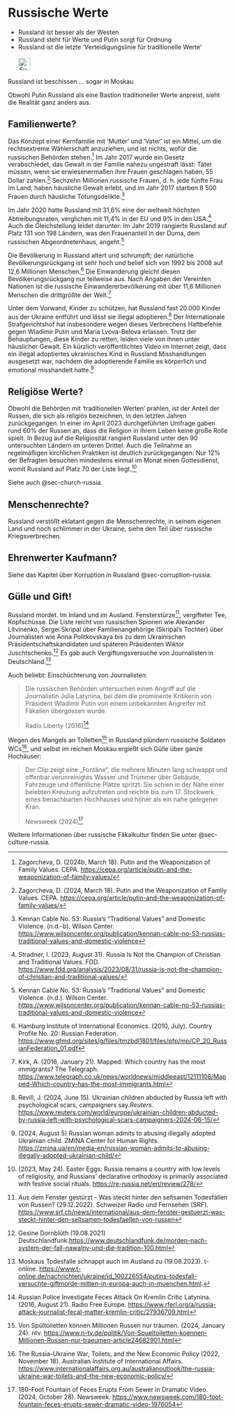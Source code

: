 # Russische Werte {#sec-russia-values}

::: {.callout-caution title=„Myth“}
- Russland ist besser als der Westen
- Russland steht für Werte und Putin sorgt für Ordnung
- Russland ist die letzte 'Verteidigungslinie für traditionelle Werte'
[<br></br>![Suche nach Stichwort in EUvsDisinfo](../all_common_img/EUvsDisinfo_400x240.jpg){height=2em}](https://euvsdisinfo.eu/disinformation-cases/?text=(russia%7Crussian)%20values&sort=relevance)
:::

::: {.callout-tip title=„Truth“}
Russland ist beschissen ... sogar in Moskau
:::


Obwohl Putin Russland als eine Bastion traditioneller Werte anpreist, sieht die Realität ganz anders aus. 

## Familienwerte?

Das Konzept einer Kernfamilie mit ‘Mutter’ und ‘Vater’ ist ein Mittel, um die rechtsextreme Wählerschaft anzuziehen, und ist nichts, wofür die russischen Behörden stehen.[^russia-values.de-1] Im Jahr 2017 wurde ein Gesetz verabschiedet, das Gewalt in der Familie nahezu ungestraft lässt: Täter müssen, wenn sie erwiesenermaßen ihre Frauen geschlagen haben, 55 Dollar zahlen.[^russia-values.de-2] Sechzehn Millionen russische Frauen, d. h. jede fünfte Frau im Land, haben häusliche Gewalt erlebt, und im Jahr 2017 starben 8 500 Frauen durch häusliche Tötungsdelikte.[^russia-values.de-3]

Im Jahr 2020 hatte Russland mit 31,6% eine der weltweit höchsten Abtreibungsraten, verglichen mit 11,4% in der EU und 9% in den USA.[^russia-values.de-4] Auch die Gleichstellung leidet darunter:  Im Jahr 2019 rangierte Russland auf Platz 131 von 198 Ländern, was den Frauenanteil in der Duma, dem russischen Abgeordnetenhaus, angeht.[^russia-values.de-5]

Die Bevölkerung in Russland altert und schrumpft; der natürliche Bevölkerungsrückgang ist sehr hoch und belief sich von 1992 bis 2008 auf 12,6 Millionen Menschen.[^russia-values.de-6] Die Einwanderung gleicht diesen Bevölkerungsrückgang nur teilweise aus. Nach Angaben der Vereinten Nationen ist die russische Einwandererbevölkerung mit über 11,6 Millionen Menschen die drittgrößte der Welt.[^russia-values.de-7]

Unter dem Vorwand, Kinder zu schützen, hat Russland fast 20.000 Kinder aus der Ukraine entführt und lässt sie illegal adoptieren.[^russia-values.de-8] Der Internationale Strafgerichtshof hat insbesondere wegen dieses Verbrechens Haftbefehle gegen Wladimir Putin und Maria Lvova-Belova erlassen.  Trotz der Behauptungen, diese Kinder zu retten, leiden viele von ihnen unter häuslicher Gewalt. Ein kürzlich veröffentlichtes Video im Internet zeigt, dass ein illegal adoptiertes ukrainisches Kind in Russland Misshandlungen ausgesetzt war, nachdem die adoptierende Familie es körperlich und emotional misshandelt hatte.[^russia-values.de-9] 


## Religiöse Werte?

Obwohl die Behörden mit 'traditionellen Werten' prahlen, ist der Anteil der Russen, die sich als religiös bezeichnen, in den letzten Jahren zurückgegangen. In einer im April 2023 durchgeführten Umfrage gaben rund 60% der Russen an, dass die Religion in ihrem Leben keine große Rolle spielt. In Bezug auf die Religiosität rangiert Russland unter den 90 untersuchten Ländern im unteren Drittel. Auch die Teilnahme an regelmäßigen kirchlichen Praktiken ist deutlich zurückgegangen: Nur 12% der Befragten besuchen mindestens einmal im Monat einen Gottesdienst, womit Russland auf Platz 70 der Liste liegt.[^russia-values.de-10]

Siehe auch @sec-church-russia.


## Menschenrechte?

Russland verstößt eklatant gegen die Menschenrechte, in seinem eigenen Land und noch schlimmer in der Ukraine, siehe den Teil über russische Kriegsverbrechen. 


## Ehrenwerter Kaufmann?

Siehe das Kapitel über Korruption in Russland @sec-corruption-russia.


## Gülle und Gift!

Russland mordet. Im Inland und im Ausland. Fensterstürze[^russia-values.de-15], vergifteter Tee, Kopfschüsse. Die Liste reicht von russischen Spionen wie Alexander Litvinenko, Sergei Skripal über Familienangehörige (Skripal's Tochter) über Journalisten wie Anna Politkovskaya bis zu dem Ukrainischen Präsidentschaftskandidaten und späteren Präsidenten Wiktor Juschtschenko.[^russia-values.de-13] Es gab auch Vergiftungsversuche von Journalisten in Deutschland.[^russia-values.de-14] 

Auch beliebt: Einschüchterung von Journalisten: 

> Die russischen Behörden untersuchen einen Angriff auf die Journalistin Julia Latynina, bei dem die prominente Kritikerin von Präsident Wladimir Putin von einem unbekannten Angreifer mit Fäkalien übergossen wurde.
> 
> Radio Liberty (2016)[^russia-values.de-11]

Wegen des Mangels an Toiletten[^russia-values.de-16] in Russland plündern russische Soldaten WCs[^russia-values.de-17], und selbst im reichen Moskau ergießt sich Gülle über ganze Hochäuser: 

> Der Clip zeigt eine „Fontäne“, die mehrere Minuten lang schwappt und offenbar verunreinigtes Wasser und Trümmer über Gebäude, Fahrzeuge und öffentliche Plätze spritzt. Sie schien in der Nähe einer belebten Kreuzung aufzutreten und reichte bis zum 17. Stockwerk eines benachbarten Hochhauses und höher als ein nahe gelegener Kran.
>
> Newsweek (2024)[^russia-values.de-12]

Weitere Informationen über russische Fäkalkultur finden Sie unter @sec-culture-russia.


[^russia-values.de-1]:  Zagorcheva, D. (2024b, March 18). Putin and the Weaponization of Family Values. CEPA. [https://cepa.org/article/putin-and-the-weaponization-of-family-values/](https://cepa.org/article/putin-and-the-weaponization-of-family-values/) 

[^russia-values.de-2]:  Zagorcheva, D. (2024, March 18). Putin and the Weaponization of Family Values. CEPA. [https://cepa.org/article/putin-and-the-weaponization-of-family-values/](https://cepa.org/article/putin-and-the-weaponization-of-family-values/) 

[^russia-values.de-3]:  Kennan Cable No. 53: Russia’s “Traditional Values” and Domestic Violence. (n.d.-b). Wilson Center. [https://www.wilsoncenter.org/publication/kennan-cable-no-53-russias-traditional-values-and-domestic-violence](https://www.wilsoncenter.org/publication/kennan-cable-no-53-russias-traditional-values-and-domestic-violence) 

[^russia-values.de-4]:  Stradner, I. (2023, August 31). Russia Is Not the Champion of Christian and Traditional Values. FDD. [https://www.fdd.org/analysis/2023/08/31/russia-is-not-the-champion-of-christian-and-traditional-values/](https://www.fdd.org/analysis/2023/08/31/russia-is-not-the-champion-of-christian-and-traditional-values/) 

[^russia-values.de-5]:  Kennan Cable No. 53: Russia’s “Traditional Values” and Domestic Violence. (n.d.). Wilson Center. [https://www.wilsoncenter.org/publication/kennan-cable-no-53-russias-traditional-values-and-domestic-violence](https://www.wilsoncenter.org/publication/kennan-cable-no-53-russias-traditional-values-and-domestic-violence) 

[^russia-values.de-6]:  Hamburg Institute of International Economics. (2010, July). Country Profile No. 20: Russian Federation. [https://www.gfmd.org/sites/g/files/tmzbdl1801/files/pfp/mp/CP\_20\_RussianFederation\_01.pdf](https://www.gfmd.org/sites/g/files/tmzbdl1801/files/pfp/mp/CP_20_RussianFederation_01.pdf) 

[^russia-values.de-7]:  Kirk, A. (2016, January 21). Mapped: Which country has the most immigrants? The Telegraph. [https://www.telegraph.co.uk/news/worldnews/middleeast/12111108/Mapped-Which-country-has-the-most-immigrants.html](https://www.telegraph.co.uk/news/worldnews/middleeast/12111108/Mapped-Which-country-has-the-most-immigrants.html) 

[^russia-values.de-8]:  Revill, J. (2024, June 15). Ukrainian children abducted by Russia left with psychological scars, campaigners say.*Reuters*. [https://www.reuters.com/world/europe/ukrainian-children-abducted-by-russia-left-with-psychological-scars-campaigners-2024-06-15/](https://www.reuters.com/world/europe/ukrainian-children-abducted-by-russia-left-with-psychological-scars-campaigners-2024-06-15/) 

[^russia-values.de-9]:  (2024, August 5\) Russian woman admits to abusing illegally adopted Ukrainian child.  ZMINA Center for Human Rights. [https://zmina.ua/en/media-en/russian-woman-admits-to-abusing-illegally-adopted-ukrainian-child/](https://zmina.ua/en/media-en/russian-woman-admits-to-abusing-illegally-adopted-ukrainian-child/) 

[^russia-values.de-10]:  (2023, May 24). Easter Eggs: Russia remains a country with low levels of religiosity, and Russians’ declarative orthodoxy is primarily associated with festive social rituals. [https://re-russia.net/en/review/278/](https://re-russia.net/en/review/278/) 


[^russia-values.de-11]: Russian Police Investigate Feces Attack On Kremlin Critic Latynina. (2016, August 21). Radio Free Europe. [https://www.rferl.org/a/russia-attack-journalist-fecal-matter-kremlin-critic/27936709.html](https://www.rferl.org/a/russia-attack-journalist-fecal-matter-kremlin-critic/27936709.html)

[^russia-values.de-12]: 180-Foot Fountain of Feces Erupts From Sewer in Dramatic Video. (2024, October 28). Newsweek. [https://www.newsweek.com/180-foot-fountain-feces-erupts-sewer-dramatic-video-1976054](https://www.newsweek.com/180-foot-fountain-feces-erupts-sewer-dramatic-video-1976054)

[^russia-values.de-16]: Von Spültoiletten können Millionen Russen nur träumen. (2024, January 24). ntv. [https://www.n-tv.de/politik/Von-Spueltoiletten-koennen-Millionen-Russen-nur-traeumen-article24682901.html](https://www.n-tv.de/politik/Von-Spueltoiletten-koennen-Millionen-Russen-nur-traeumen-article24682901.html)

[^russia-values.de-17]: The Russia-Ukraine War, Toilets, and the New Economic Policy (2022, November 18). Australian Institute of International Affairs. [https://www.internationalaffairs.org.au/australianoutlook/the-russia-ukraine-war-toilets-and-the-new-economic-policy/](https://www.internationalaffairs.org.au/australianoutlook/the-russia-ukraine-war-toilets-and-the-new-economic-policy/) 


[^russia-values.de-15]:  Aus dem Fenster gestürzt - Was steckt hinter den seltsamen Todesfällen von Russen? (29.12.2022). Schweizer Radio und Fernsehen (SRF). [https://www.srf.ch/news/international/aus-dem-fenster-gestuerzt-was-steckt-hinter-den-seltsamen-todesfaellen-von-russen](https://www.srf.ch/news/international/aus-dem-fenster-gestuerzt-was-steckt-hinter-den-seltsamen-todesfaellen-von-russen) 

[^russia-values.de-13]: Gesine Dornblüth (19.08.2021) Deutschlandfunk.[https://www.deutschlandfunk.de/morden-nach-system-der-fall-nawalny-und-die-tradition-100.html](https://www.deutschlandfunk.de/morden-nach-system-der-fall-nawalny-und-die-tradition-100.html)

[^russia-values.de-14]: Moskaus Todesfalle schnappt auch im Ausland zu (19.08.2023). t-online. [https://www.t-online.de/nachrichten/ukraine/id_100226554/putins-todesfall-versuchte-giftmorde-mitten-in-europa-auch-in-muenchen.html](https://www.t-online.de/nachrichten/ukraine/id_100226554/putins-todesfall-versuchte-giftmorde-mitten-in-europa-auch-in-muenchen.html).  

